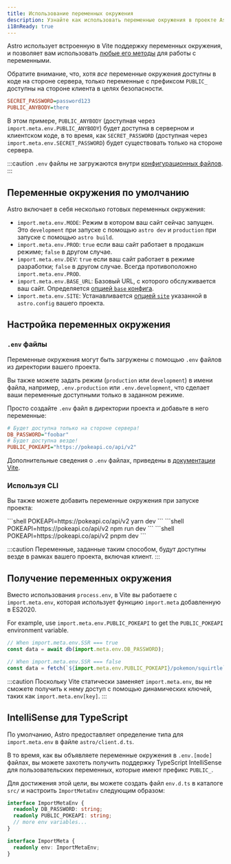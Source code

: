 ```yaml
---
title: Использование переменных окружения
description: Узнайте как использовать переменные окружения в проекте Astro.
i18nReady: true
---
```


Astro использует встроенную в Vite поддержку переменных окружения, и позволяет вам использовать [любые его методы](https://vitejs.dev/guide/env-and-mode.html) для работы с переменными.

Обратите внимание, что, хотя _все_ переменные окружения доступны в коде на стороне сервера, только переменные с префиксом `PUBLIC_` доступны на стороне клиента в целях безопасности.

```ini title=".env"
SECRET_PASSWORD=password123
PUBLIC_ANYBODY=there
```

В этом примере, `PUBLIC_ANYBODY` (доступная через `import.meta.env.PUBLIC_ANYBODY`) будет доступна в серверном и клиентском коде, в то время, как `SECRET_PASSWORD` (доступная через `import.meta.env.SECRET_PASSWORD`) будет существовать только на стороне сервера.

:::caution
`.env` файлы не загружаются внутри [конфигурационных файлов](/ru/guides/configuring-astro/#environment-variables). 
:::

## Переменные окружения по умолчанию

Astro включает в себя несколько готовых переменных окружения:

- `import.meta.env.MODE`: Режим в котором ваш сайт сейчас запущен. Это `development` при запуске с помощью `astro dev` и `production` при запуске с помощью `astro build`.
- `import.meta.env.PROD`: `true` если ваш сайт работает в продакшн режиме; `false` в другом случае.
- `import.meta.env.DEV`: `true` если ваш сайт работает в режиме разработки; `false` в другом случае. Всегда противоположно `import.meta.env.PROD`.
- `import.meta.env.BASE_URL`: Базовый URL, с которого обслуживается ваш сайт. Определяется [опцией `base` конфига](/ru/reference/configuration-reference/#base).
- `import.meta.env.SITE`: Устанавливается [опцией `site`](/ru/reference/configuration-reference/#site) указанной в `astro.config` вашего проекта.

## Настройка переменных окружения

### `.env` файлы
Переменные окружения могут быть загружены с помощью `.env` файлов из директории вашего проекта.

Вы также можете задать режим (`production` или `development`) в имени файла, например, `.env.production` или `.env.development`, что сделает ваши переменные доступными только в заданном режиме.

Просто создайте `.env` файл в директории проекта и добавьте в него переменные:

```ini title=".env"
# Будет доступна только на стороне сервера!
DB_PASSWORD="foobar"
# Будет доступна везде!
PUBLIC_POKEAPI="https://pokeapi.co/api/v2"
```

Дополнительные сведения о `.env` файлах, приведены в [документации Vite](https://vitejs.dev/guide/env-and-mode.html#env-files).

### Используя CLI
Вы также можете добавить переменные окружения при запуске проекта:

<PackageManagerTabs>
 <Fragment slot="yarn">
    ```shell
    POKEAPI=https://pokeapi.co/api/v2 yarn dev
    ```
 </Fragment>
 <Fragment slot="npm">
    ```shell
    POKEAPI=https://pokeapi.co/api/v2 npm run dev
    ```
 </Fragment>
 <Fragment slot="pnpm">
    ```shell
    POKEAPI=https://pokeapi.co/api/v2 pnpm dev
    ```
 </Fragment>
</PackageManagerTabs>

:::caution
Переменные, заданные таким способом, будут доступны везде в рамках вашего проекта, включая клиент.
:::
## Получение переменных окружения

Вместо использования `process.env`, в Vite вы работаете с `import.meta.env`, которая использует функцию `import.meta` добавленную в ES2020.

For example, use `import.meta.env.PUBLIC_POKEAPI` to get the `PUBLIC_POKEAPI` environment variable.

```js /(?<!//.*)import.meta.env.[A-Z_]+/
// When import.meta.env.SSR === true
const data = await db(import.meta.env.DB_PASSWORD);

// When import.meta.env.SSR === false
const data = fetch(`${import.meta.env.PUBLIC_POKEAPI}/pokemon/squirtle`);
```

:::caution
Поскольку Vite статически заменяет `import.meta.env`, вы не сможете получить к нему доступ с помощью динамических ключей, таких как `import.meta.env[key]`.
:::

## IntelliSense для TypeScript

По умолчанию, Astro предоставляет определение типа для `import.meta.env` в файле `astro/client.d.ts`. 

В то время, как вы объявляете переменные окружения в `.env.[mode]` файлах, вы можете захотеть получить поддержку TypeScript IntelliSense для пользовательских переменных, которые имеют префикс `PUBLIC_`.

Для достижения этой цели, вы можете создать файл `env.d.ts` в каталоге `src/` и настроить `ImportMetaEnv` следующим образом:

```ts title="src/env.d.ts"
interface ImportMetaEnv {
  readonly DB_PASSWORD: string;
  readonly PUBLIC_POKEAPI: string;
  // more env variables...
}

interface ImportMeta {
  readonly env: ImportMetaEnv;
}
```
